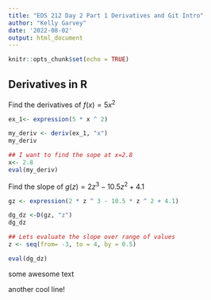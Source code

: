 ```yaml
---
title: "EDS 212 Day 2 Part 1 Derivatives and Git Intro"
author: "Kelly Garvey"
date: '2022-08-02'
output: html_document
---
```


```r
knitr::opts_chunk$set(echo = TRUE)
```

## Derivatives in R 
Find the derivatives of $f(x) = 5x^2$
```r
ex_1<- expression(5 * x ^ 2)

my_deriv <- deriv(ex_1, "x")
my_deriv

## I want to find the sope at x=2.8
x<- 2.8
eval(my_deriv)
```

Find the slope of $g(z)=2z^3-10.5z^2+4.1$

```r
gz <- expression(2 * z ^ 3 - 10.5 * z ^ 2 + 4.1)

dg_dz <-D(gz, "z")
dg_dz

## Lets evaluate the slope over range of values 
z <- seq(from= -3, to = 4, by = 0.5)

eval(dg_dz)
```

some awesome text


another cool line!



